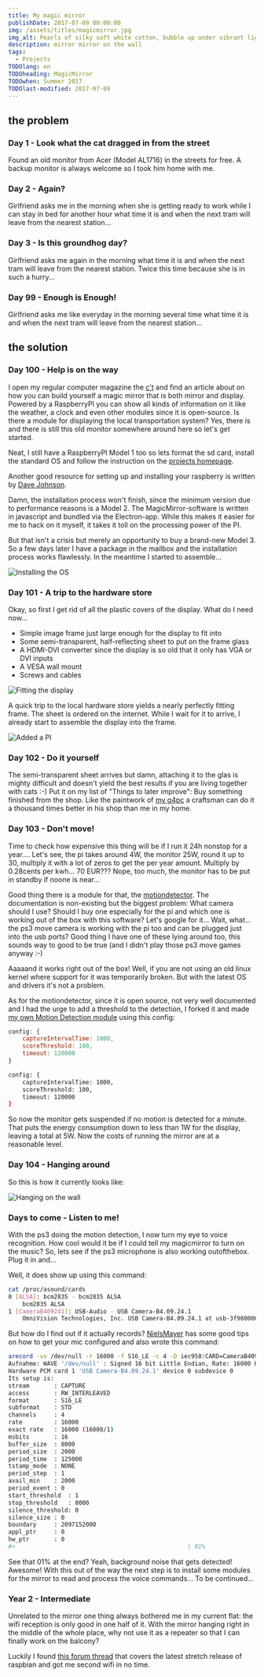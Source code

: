 ```yaml
---
title: My magic mirror
publishDate: 2017-07-09 00:00:00
img: /assets/titles/magicmirror.jpg
img_alt: Pearls of silky soft white cotton, bubble up under vibrant lighting
description: mirror mirror on the wall
tags:
  - Projects
TODOlang: en
TODOheading: MagicMirror
TODOwhen: Summer 2017
TODOlast-modified: 2017-07-09
---
```


## the problem

### Day 1 - Look what the cat dragged in from the street

Found an old monitor from Acer (Model AL1716) in the streets for free. A backup monitor is always welcome so I took him
home with me.

### Day 2 - Again?

Girlfriend asks me in the morning when she is getting ready to work while I can stay in bed for another hour what time
it is and when the next tram will leave from the nearest station...

### Day 3 - Is this groundhog day?

Girlfriend asks me again in the morning what time it is and when the next tram will leave from the nearest station.
Twice this time because she is in such a hurry...

### Day 99 - Enough is Enough!

Girlfriend asks me like everyday in the morning several time what time it is and when the next tram will leave from the
nearest station...

## the solution

### Day 100 - Help is on the way

I open my regular computer magazine the
[c't](https://www.heise.de/ct/ausgabe/2017-6-Raspberry-beschreibt-Spiegel-3636486.html) and find an article about on how
you can build yourself a magic mirror that is both mirror and display. Powered by a RaspberryPI you can show all kinds
of information on it like the weather, a clock and even other modules since it is open-source. Is there a module for
displaying the local transportation system? Yes, there is and there is still this old monitor somewhere around here so
let's get started.

Neat, I still have a RaspberryPI Model 1 too so lets format the sd card, install the standard OS and follow the
instruction on the [projects homepage](https://magicmirror.builders/).

Another good resource for setting up and installing your raspberry is written by
[Dave Johnson](https://thisdavej.com/beginners-guide-to-installing-node-js-on-a-raspberry-pi/).

Damn, the installation process won't finish, since the minimum version due to performance reasons is a Model 2. The
MagicMirror-software is written in javascript and bundled via the Electron-app. While this makes it easier for me to
hack on it myself, it takes it toll on the processing power of the PI.

But that isn't a crisis but merely an opportunity to buy a brand-new Model 3. So a few days later I have a package in
the mailbox and the installation process works flawlessly. In the meantime I started to assemble...

![Installing the OS](./projMM_03_install.jpg)

### Day 101 - A trip to the hardware store

Okay, so first I get rid of all the plastic covers of the display. What do I need now...

- Simple image frame just large enough for the display to fit into
- Some semi-transparent, half-reflecting sheet to put on the frame glass
- A HDMI-DVI converter since the display is so old that it only has VGA or DVI inputs
- A VESA wall mount
- Screws and cables

![Fitting the display](./projMM_01_fitting.jpg)

A quick trip to the local hardware store yields a nearly perfectly fitting frame. The sheet is ordered on the internet.
While I wait for it to arrive, I already start to assemble the display into the frame.

![Added a PI](./projMM_02_assembled.jpg)

### Day 102 - Do it yourself

The semi-transparent sheet arrives but damn, attaching it to the glas is mighty difficult and doesn't yield the best
results if you are living together with cats :-) Put it on my list of "Things to later improve": Buy something finished
from the shop. Like the paintwork of [my g4pc](personal_g4pc.html) a craftsman can do it a thousand times better in his
shop than me in my home.

### Day 103 - Don't move!

Time to check how expensive this thing will be if I run it 24h nonstop for a year.... Let's see, the pi takes around 4W,
the monitor 25W, round it up to 30, multiply it with a lot of zeros to get the per year amount. Multiply by 0.28cents
per kwh... 70 EUR??? Nope, too much, the monitor has to be put in standby if noone is near...

Good thing there is a module for that, the [motiondetector](https://github.com/alexyak/motiondetector). The
documentation is non-existing but the biggest problem: What camera should I use? Should I buy one especially for the pi
and which one is working out of the box with this software? Let's google for it... Wait, what... the ps3 move camera is
working with the pi too and can be plugged just into the usb ports? Good thing I have one of these lying around too,
this sounds way to good to be true (and I didn't play those ps3 move games anyway :-)

Aaaaand it works right out of the box! Well, if you are not using an old linux kernel where support for it was
temporarily broken. But with the latest OS and drivers it's not a problem.

As for the motiondetector, since it is open source, not very well documented and I had the urge to add a threshold to
the detection, I forked it and made [my own Motion Detection module](https://github.com/rejas/MMM-MotionDetector) using
this config:

```javascript
config: {
    captureIntervalTime: 1000,
    scoreThreshold: 100,
    timeout: 120000
}
```

```bash
config: {
    captureIntervalTime: 1000,
    scoreThreshold: 100,
    timeout: 120000
}
```

So now the monitor gets suspended if no motion is detected for a minute. That puts the energy consumption down to less
than 1W for the display, leaving a total at 5W. Now the costs of running the mirror are at a reasonable level.

### Day 104 - Hanging around

So this is how it currently looks like:

![Hanging on the wall](./projMM_04_wall.jpg)

### Days to come - Listen to me!

With the ps3 doing the motion detection, I now turn my eye to voice recognition. How cool would it be if I could tell my
magicmirror to turn on the music? So, lets see if the ps3 microphone is also working outofthebox. Plug it in and...

Well, it does show up using this command:

```bash
cat /proc/asound/cards
0 [ALSA]: bcm2835 - bcm2835 ALSA
    bcm2835 ALSA
1 [CameraB409241]: USB-Audio - USB Camera-B4.09.24.1
    OmniVision Technologies, Inc. USB Camera-B4.09.24.1 at usb-3f980000.usb-1.3, hi
```

But how do I find out if it actually records?
[NielsMayer](https://www.raspberrypi.org/forums/viewtopic.php?f=38&t=15851#p180474) has some good tips on how to get
your mic configured and also wrote this command:

```bash
arecord -vv /dev/null -r 16000 -f S16_LE -c 4 -D iec958:CARD=CameraB409241,DEV=0 /dev/null &lt; /dev/null
Aufnahme: WAVE '/dev/null' : Signed 16 bit Little Endian, Rate: 16000 Hz, 4 Kanäle
Hardware PCM card 1 'USB Camera-B4.09.24.1' device 0 subdevice 0
Its setup is:
stream       : CAPTURE
access       : RW_INTERLEAVED
format       : S16_LE
subformat    : STD
channels     : 4
rate         : 16000
exact rate   : 16000 (16000/1)
msbits       : 16
buffer_size  : 8000
period_size  : 2000
period_time  : 125000
tstamp_mode  : NONE
period_step  : 1
avail_min    : 2000
period_event : 0
start_threshold  : 1
stop_threshold   : 8000
silence_threshold: 0
silence_size : 0
boundary     : 2097152000
appl_ptr     : 0
hw_ptr       : 0
#+                                                 | 01%
```

See that 01% at the end? Yeah, background noise that gets detected! Awesome! With this out of the way the next step is
to install some modules for the mirror to read and process the voice commands... To be continued...

### Year 2 - Intermediate

Unrelated to the mirror one thing always bothered me in my current flat: the wifi reception is only good in one half of
it. With the mirror hanging right in the middle of the whole place, why not use it as a repeater so that I can finally
work on the balcony?

Luckily I found [this forum thread](https://www.raspberrypi.org/forums/viewtopic.php?t=215581) that covers the latest
stretch release of raspbian and got me second wifi in no time.
